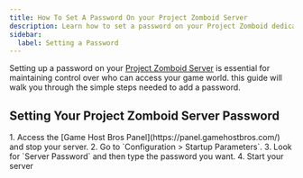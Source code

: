 ```yaml
---
title: How To Set A Password On your Project Zomboid Server
description: Learn how to set a password on your Project Zomboid dedicated server.
sidebar:
  label: Setting a Password
---
```


Setting up a password on your [Project Zomboid Server](https://www.gamehostbros.com/project-zomboid-server-hosting/) is essential for maintaining control over who can access your game world. this guide will walk you through the simple steps needed to add a password.

## Setting Your Project Zomboid Server Password

<Steps>
1. Access the [Game Host Bros Panel](https://panel.gamehostbros.com/) and stop your server.
2. Go to `Configuration > Startup Parameters`.
3. Look for `Server Password` and then type the password you want.
4. Start your server
</Steps>
